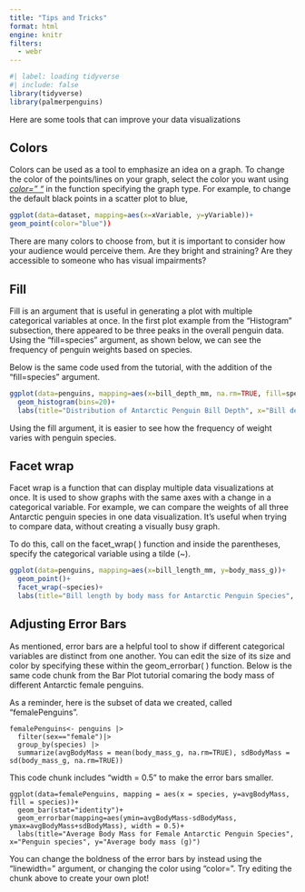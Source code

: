 ```yaml
---
title: "Tips and Tricks"
format: html
engine: knitr
filters:
  - webr
---
```


```r
#| label: loading tidyverse
#| include: false 
library(tidyverse)
library(palmerpenguins)
```

Here are some tools that can improve your data visualizations

## **Colors**

Colors can be used as a tool to emphasize an idea on a graph. To change the color of the points/lines on your graph, select the color you want using [*color=" "*]{.underline} in the function specifying the graph type. For example, to change the default black points in a scatter plot to blue,

``` r
ggplot(data=dataset, mapping=aes(x=xVariable, y=yVariable))+ 
geom_point(color="blue"))
```

There are many colors to choose from, but it is important to consider how your audience would perceive them. Are they bright and straining? Are they accessible to someone who has visual impairments?

## **Fill**

Fill is an argument that is useful in generating a plot with multiple categorical variables at once. In the first plot example from the "Histogram" subsection, there appeared to be three peaks in the overall penguin data. Using the "fill=species" argument, as shown below, we can see the frequency of penguin weights based on species.

Below is the same code used from the tutorial, with the addition of the "fill=species" argument.

```r
ggplot(data=penguins, mapping=aes(x=bill_depth_mm, na.rm=TRUE, fill=species))+
  geom_histogram(bins=20)+
  labs(title="Distribution of Antarctic Penguin Bill Depth", x="Bill depth (mm)", y="Frequency")

```

Using the fill argument, it is easier to see how the frequency of weight varies with penguin species.

## **Facet wrap**

Facet wrap is a function that can display multiple data visualizations at once. It is used to show graphs with the same axes with a change in a categorical variable. For example, we can compare the weights of all three Antarctic penguin species in one data visualization. It's useful when trying to compare data, without creating a visually busy graph.

To do this, call on the facet_wrap( ) function and inside the parentheses, specify the categorical variable using a tilde (\~).

```r
ggplot(data=penguins, mapping=aes(x=bill_length_mm, y=body_mass_g))+ 
  geom_point()+ 
  facet_wrap(~species)+ 
  labs(title="Bill length by body mass for Antarctic Penguin Species", x="Bill length (mm)", y="Body mass (g)")

```

## Adjusting Error Bars

As mentioned, error bars are a helpful tool to show if different categorical variables are distinct from one another. You can edit the size of its size and color by specifying these within the geom_errorbar( ) function. Below is the same code chunk from the Bar Plot tutorial comaring the body mass of different Antarctic female penguins.

As a reminder, here is the subset of data we created, called "femalePenguins".

```webr-r
femalePenguins<- penguins |>
  filter(sex=="female")|>
  group_by(species) |>
  summarize(avgBodyMass = mean(body_mass_g, na.rm=TRUE), sdBodyMass = sd(body_mass_g, na.rm=TRUE))
```

This code chunk includes "width = 0.5" to make the error bars smaller.

```webr-r
ggplot(data=femalePenguins, mapping = aes(x = species, y=avgBodyMass, fill = species))+
  geom_bar(stat="identity")+
  geom_errorbar(mapping=aes(ymin=avgBodyMass-sdBodyMass, ymax=avgBodyMass+sdBodyMass), width = 0.5)+
  labs(title="Average Body Mass for Female Antarctic Penguin Species", x="Penguin species", y="Average body mass (g)")
```

You can change the boldness of the error bars by instead using the "linewidth=" argument, or changing the color using "color=". Try editing the chunk above to create your own plot!
